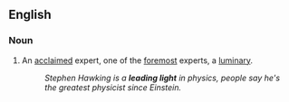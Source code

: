 ==English==

===Noun===
{{en-noun}}

# {{idiomatic}} An [[acclaimed]] expert, one of the [[foremost]] experts, a [[luminary]].
#:''Stephen Hawking is a '''leading light''' in physics, people say he's the greatest physicist since Einstein.''
